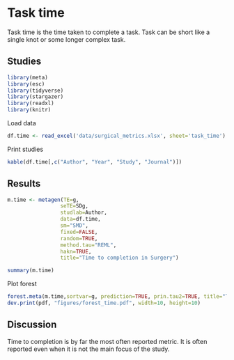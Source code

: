 

# **Task time**

Task time is the time taken to complete a task. Task can be short like a single knot or some longer complex task.

## Studies
```r
library(meta)
library(esc)
library(tidyverse)
library(stargazer)
library(readxl)
library(knitr)
```
Load data
```r
df.time <- read_excel('data/surgical_metrics.xlsx', sheet='task_time')
```
Print studies
```r
kable(df.time[,c("Author", "Year", "Study", "Journal")])
```

## Results
```r
m.time <- metagen(TE=g,
                 seTE=SDg,
                 studlab=Author,
                 data=df.time,
                 sm="SMD",
                 fixed=FALSE,
                 random=TRUE,
                 method.tau="REML",
                 hakn=TRUE,
                 title="Time to completion in Surgery")
```
```r
summary(m.time)
```
Plot forest
```r
forest.meta(m.time,sortvar=g, prediction=TRUE, prin.tau2=TRUE, title="Time to completion in Surgery")
dev.print(pdf, "figures/forest_time.pdf", width=10, height=10)


```
## Discussion

Time to completion is by far the most often reported metric. It is often reported even when it is not the main focus of the study.





